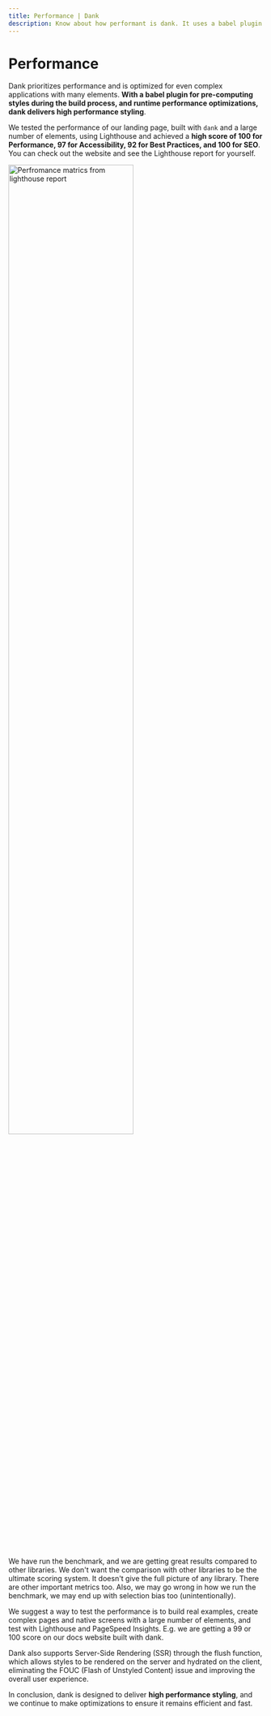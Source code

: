 ```yaml
---
title: Performance | Dank
description: Know about how performant is dank. It uses a babel plugin for pre-computing styles during the build process, and runtime performance optimizations.
---
```



<Meta title="Overview/Performance" />

# Performance

Dank prioritizes performance and is optimized for even complex applications with many elements. **With a babel plugin for pre-computing styles during the build process, and runtime performance optimizations, dank delivers high performance styling**.

We tested the performance of our landing page, built with `dank` and a large number of elements, using Lighthouse and achieved a **high score of 100 for Performance, 97 for Accessibility, 92 for Best Practices, and 100 for SEO**. You can check out the website and see the Lighthouse report for yourself.

<img
  src="/assets/PerformanceScreenshot.png"
  width="70%"
  alt="Perfromance matrics from lighthouse report"
/>

We have run the benchmark, and we are getting great results compared to other libraries. We don't want the comparison with other libraries to be the ultimate scoring system. It doesn't give the full picture of any library. There are other important metrics too. Also, we may go wrong in how we run the benchmark, we may end up with selection bias too (unintentionally).

We suggest a way to test the performance is to build real examples, create complex pages and native screens with a large number of elements, and test with Lighthouse and PageSpeed Insights. E.g. we are getting a 99 or 100 score on our docs website built with dank.

Dank also supports Server-Side Rendering (SSR) through the flush function, which allows styles to be rendered on the server and hydrated on the client, eliminating the FOUC (Flash of Unstyled Content) issue and improving the overall user experience.

In conclusion, dank is designed to deliver **high performance styling**, and we continue to make optimizations to ensure it remains efficient and fast.
